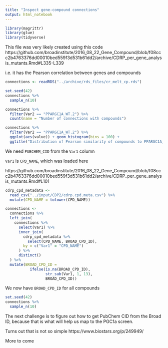 ```yaml
---
title: "Inspect gene-compound connections"
output: html_notebook
---
```


```r
library(magrittr)
library(glue)
library(tidyverse)
```


This file was very likely created using this code
https://github.com/broadinstitute/2016_08_22_Gene_Compound/blob/f08ccc2b4763376dd00010bed559f3d531b61dd2/archive/CDRP_per_gene_analysis_mutants.Rmd#L335-L339

i.e. it has the Pearson correlation between genes and compounds

```r
connections <- readRDS("../archive/rds_files/cr_melt_cp.rds")
```


```r
set.seed(42)
connections %>% 
  sample_n(10)
```

```r
connections %>%
  filter(Var2 == "PPARGC1A_WT.2") %>%
  count(name = "Number of connections with compounds")
```

```r
connections %>%
  filter(Var2 == "PPARGC1A_WT.2") %>%
  ggplot(aes(value)) + geom_histogram(bins = 100) +
  ggtitle("Distribution of Pearson similarity of compounds to PPARGC1A_WT.2")
```

We need `PUBCHEM_CID` from the `Var1` column

`Var1` is `CPD_NAME`, which was loaded here

https://github.com/broadinstitute/2016_08_22_Gene_Compound/blob/f08ccc2b4763376dd00010bed559f3d531b61dd2/archive/CDRP_per_gene_analysis_mutants.Rmd#L101

```r
cdrp_cpd_metadata <- 
  read_csv("../input/CDP2/cdrp.cpd.meta.csv") %>%
  mutate(CPD_NAME = tolower(CPD_NAME)) 
```
```r
connections <-
  connections %>%
  left_join(
    connections %>%
      select(Var1) %>%
      inner_join(
        cdrp_cpd_metadata %>%
          select(CPD_NAME, BROAD_CPD_ID),
        by = c("Var1" = "CPD_NAME")
      ) %>%
      distinct()
  ) %>%
  mutate(BROAD_CPD_ID =
           ifelse(is.na(BROAD_CPD_ID),
                  str_sub(Var1, 1, 13),
                  BROAD_CPD_ID))

```

We now have `BROAD_CPD_ID` for all compounds

```r
set.seed(42)
connections %>% 
  sample_n(10)
```

The next challenge is to figure out how to get PubChem CID from the Broad ID, because that is what will help us map to the PGC1a screen.

Turns out that is not so simple
https://www.biostars.org/p/249949/

More to come


